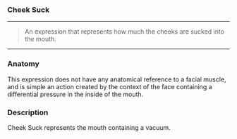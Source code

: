### Cheek Suck

***

> An expression that represents how much 
> the cheeks are sucked into the mouth.

***

### Anatomy

This expression does not have any anatomical reference to a 
facial muscle, and is simple an action created by the context of 
the face containing a differential pressure in the inside of the mouth. 

### Description

Cheek Suck represents the mouth containing a vacuum.
